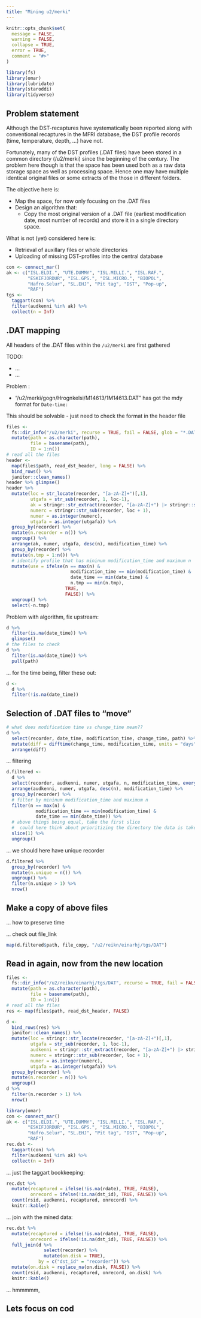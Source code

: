 ```yaml
---
title: "Mining u2/merki"
---
```


```r
knitr::opts_chunk$set(
  message = FALSE, 
  warning = FALSE,
  collapse = TRUE,
  error = TRUE,
  comment = "#>"
)
```

```r
library(fs)
library(omar)
library(lubridate)
library(staroddi)
library(tidyverse)
```

## Problem statement

Although the DST-recaptures have systematically been reported along with conventional recaptures in the MFRI database, the DST profile records (time, temperature, depth, ...) have not.

Fortunately, many of the DST profiles (.DAT files) have been stored in a common directory (/u2/merki) since the beginning of the century. The problem here though is that the space has been used both as a raw data storage space as well as processing space. Hence one may have multiple identical original files or some extracts of the those in different folders.

The objective here is:

* Map the space, for now only focusing on the .DAT files
* Design an algorithm that:
  * Copy the most original version of a .DAT file (earliest modification date, most number of records) and store it in a single directory space.
  
What is not (yet) considered here is:

* Retrieval of auxillary files or whole directories
* Uploading of missing DST-profiles into the central database

```r
con <- connect_mar()
ak <- c("ISL.ELDI.", "UTE.DUMMY", "ISL.MILLI.", "ISL.RAF.", 
        "ESKIFJORDUR", "ISL.GPS.", "ISL.MICRO.", "BIOPOL",
        "Hafro.Selur", "SL.EHJ", "Pit tag", "DST", "Pop-up",
        "RAF")
tgs <- 
  taggart(con) %>% 
  filter(audkenni %in% ak) %>% 
  collect(n = Inf)
```

## .DAT mapping

All headers of the .DAT files within the `/u2/merki` are first gathered


TODO:

* ...
* ...

Problem :

* "/u2/merki/gogn/Hrognkelsi/M14613/1M14613.DAT" has got the mdy format for `Date-time:`

This should be solvable - just need to check the format in the header file

```r
files <-
  fs::dir_info("/u2/merki", recurse = TRUE, fail = FALSE, glob = "*.DAT") %>%
  mutate(path = as.character(path),
         file = basename(path),
         ID = 1:n())
# read all the files
header <- 
  map(files$path, read_dst_header, long = FALSE) %>% 
  bind_rows() %>% 
  janitor::clean_names()
header %>% glimpse()
header %>% 
  mutate(loc = str_locate(recorder, "[a-zA-Z]+")[,1],
         utgafa = str_sub(recorder, 1, loc-1),
         ak = stringr::str_extract(recorder, "[a-zA-Z]+") |> stringr::str_to_upper(),
         numerc = stringr::str_sub(recorder, loc + 1),
         numer = as.integer(numerc),
         utgafa = as.integer(utgafa)) %>% 
  group_by(recorder) %>% 
  mutate(n.recorder = n()) %>% 
  ungroup() %>% 
  arrange(ak, numer, utgafa, desc(n), modification_time) %>% 
  group_by(recorder) %>% 
  mutate(n.tmp = 1:n()) %>% 
  # identify profile that has mininum modification_time and maximum n
  mutate(use = ifelse(n == max(n) & 
                        modification_time == min(modification_time) &
                        date_time == min(date_time) &
                        n.tmp == min(n.tmp),
                      TRUE,
                      FALSE)) %>% 
  ungroup() %>% 
  select(-n.tmp)
```

Problem with algorithm, fix upstream:

```r
d %>% 
  filter(is.na(date_time)) %>% 
  glimpse()
# the files to check
d %>% 
  filter(is.na(date_time)) %>% 
  pull(path)
```

... for the time being, filter these out:
```r
d <- 
  d %>% 
  filter(!is.na(date_time))
```


## Selection of .DAT files to "move"

```r
# what does modification time vs change_time mean??
d %>% 
  select(recorder, date_time, modification_time, change_time, path) %>% 
  mutate(diff = difftime(change_time, modification_time, units = "days")) %>% 
  arrange(diff)
```

... filtering


```r
d.filtered <- 
  d %>% 
  select(recorder, audkenni, numer, utgafa, n, modification_time, everything()) %>% 
  arrange(audkenni, numer, utgafa, desc(n), modification_time) %>% 
  group_by(recorder) %>% 
  # filter by mininum modification_time and maximum n
  filter(n == max(n) & 
           modification_time == min(modification_time) &
           date_time == min(date_time)) %>% 
  # above things being equal, take the first slice
  #  could here think about prioritizing the directory the data is taken from
  slice(1) %>% 
  ungroup()
```

... we should here have unique recorder

```r
d.filtered %>% 
  group_by(recorder) %>% 
  mutate(n.unique = n()) %>% 
  ungroup() %>% 
  filter(n.unique > 1) %>% 
  nrow()
```

## Make a copy of above files

... how to preserve time

... check out file_link

```r
map(d.filtered$path, file_copy, "/u2/reikn/einarhj/tgs/DAT")
```

## Read in again, now from the new location

```r
files <-
  fs::dir_info("/u2/reikn/einarhj/tgs/DAT", recurse = TRUE, fail = FALSE, glob = "*.DAT") %>%
  mutate(path = as.character(path),
         file = basename(path),
         ID = 1:n())
# read all the files
res <- map(files$path, read_dst_header, FALSE)

d <- 
  bind_rows(res) %>% 
  janitor::clean_names() %>% 
  mutate(loc = stringr::str_locate(recorder, "[a-zA-Z]+")[,1],
         utgafa = str_sub(recorder, 1, loc-1),
         audkenni = stringr::str_extract(recorder, "[a-zA-Z]+") |> stringr::str_to_upper(),
         numerc = stringr::str_sub(recorder, loc + 1),
         numer = as.integer(numerc),
         utgafa = as.integer(utgafa)) %>% 
  group_by(recorder) %>% 
  mutate(n.recorder = n()) %>% 
  ungroup()
d %>% 
  filter(n.recorder > 1) %>% 
  nrow()
```

```r
library(omar)
con <- connect_mar()
ak <- c("ISL.ELDI.", "UTE.DUMMY", "ISL.MILLI.", "ISL.RAF.", 
        "ESKIFJORDUR", "ISL.GPS.", "ISL.MICRO.", "BIOPOL",
        "Hafro.Selur", "SL.EHJ", "Pit tag", "DST", "Pop-up",
        "RAF")
rec.dst <- 
  taggart(con) %>% 
  filter(audkenni %in% ak) %>% 
  collect(n = Inf)
```

... just the taggart bookkeeping:

```r
rec.dst %>% 
  mutate(recaptured = ifelse(!is.na(rdate), TRUE, FALSE),
         onrecord = ifelse(!is.na(dst_id), TRUE, FALSE)) %>% 
  count(rsid, audkenni, recaptured, onrecord) %>% 
  knitr::kable()
```

... join with the mined data:

```r
rec.dst %>% 
  mutate(recaptured = ifelse(!is.na(rdate), TRUE, FALSE),
         onrecord = ifelse(!is.na(dst_id), TRUE, FALSE)) %>% 
  full_join(d %>% 
              select(recorder) %>% 
              mutate(on.disk = TRUE),
            by = c("dst_id" = "recorder")) %>% 
  mutate(on.disk = replace_na(on.disk, FALSE)) %>% 
  count(rsid, audkenni, recaptured, onrecord, on.disk) %>% 
  knitr::kable()
```

... hmmmmm, 


## Lets focus on cod
